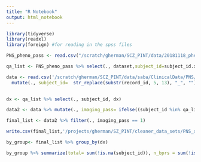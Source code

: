 ```yaml
---
title: "R Notebook"
output: html_notebook
---
```


```r
library(tidyverse)
library(readxl)
library(foreign) #for reading in the spss files
```

```r
PNS_pheno_pass <- read.csv("/scratch/gherman/SCZ_PINT/data/20181118_pheno_qapass.csv", stringsAsFactors = FALSE) %>% filter(., studyname=="PNSC")%>% mutate_all(trimws) %>% mutate_all(na_if,"NA") %>% mutate_all(na_if, "") %>% mutate_all(na_if, " ") 

qa_list <- PNS_pheno_pass %>% select(., dataset,subject_id=subject_id.x, sex = Sex, dx = DX, Age)
```

```r
data <- read.csv('/scratch/gherman/SCZ_PINT/data/saba/ClinicalData/PNS/PNS_DATA_2018-07-16_1026.csv', stringsAsFactors= FALSE, na.strings=c("","NA", " ", "N/A"))  %>% mutate_all(trimws) %>% mutate_all(na_if,"NA") %>% mutate_all(na_if, "") %>% mutate_all(na_if, " ") %>%
  mutate(., subject_id=  str_replace(substr(record_id, 5, 13), "_", ""))
  
```


```r
dx <- qa_list %>% select(., subject_id, dx)

```


```r
data2 <- data %>% mutate(., imaging_pass= ifelse((subject_id %in% qa_list$subject_id), 1, 0)) %>% merge(dx, by="subject_id", all.x=TRUE)

final_list <- data2 %>% filter(., imaging_pass == 1)

write.csv(final_list,'/projects/gherman/SZ_PINT/cleaner_data_sets/PNS_arranged2.csv')


```


```r
by_group<- final_list %>% group_by(dx)

by_group %>% summarize(total= sum(!is.na(subject_id)), n_bprs = sum(!is.na(bprs_form_complete)), n_wtar = sum(!is.na(wtar_form_complete)), n_sans = sum(!is.na(sans_form_complete)), n_scid = sum(!is.na(scid5_dis1)))

```

